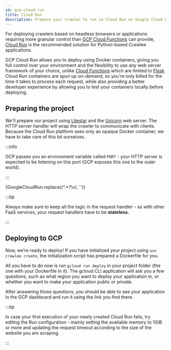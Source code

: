 ```yaml
---
id: gcp-cloud-run
title: Cloud Run
description: Prepare your crawler to run in Cloud Run on Google Cloud Platform.
---
```





For deploying crawlers based on headless browsers or applications requiring more granular control than [GCP Cloud Functions](./gcp-cloud-run-functions) can provide, [Cloud Run](https://cloud.google.com/run) is the recommended solution for Python-based Crawlee applications.

GCP Cloud Run allows you to deploy using Docker containers, giving you full control over your environment and the flexibility to use any web server framework of your choice, unlike [Cloud Functions](./gcp-functions) which are limited to [Flask](https://flask.palletsprojects.com/en/stable/). Cloud Run containers are spun up on-demand, so you're only billed for the time it takes to process each request, while also providing a better developer experience by allowing you to test your containers locally before deploying.

## Preparing the project

We'll prepare our project using [Litestar](https://litestar.dev/) and the [Uvicorn](https://www.uvicorn.org/) web server. The HTTP server handler will wrap the crawler to communicate with clients. Because the Cloud Run platform sees only an opaque Docker container, we have to take care of this bit ourselves.

:::info

GCP passes you an environment variable called `PORT` - your HTTP server is expected to be listening on this port (GCP exposes this one to the outer world).

:::

<CodeBlock className="language-python">
    {GoogleCloudRun.replace(/^.*?\n/, '')}
</CodeBlock>


:::tip

Always make sure to keep all the logic in the request handler - as with other FaaS services, your request handlers have to be **stateless.**

:::

## Deploying to GCP

Now, we’re ready to deploy! If you have initialized your project using `uvx crawlee create`, the initialization script has prepared a Dockerfile for you.

All you have to do now is run `gcloud run deploy` in your project folder (the one with your Dockerfile in it). The gcloud CLI application will ask you a few questions, such as what region you want to deploy your application in, or whether you want to make your application public or private.

After answering those questions, you should be able to see your application in the GCP dashboard and run it using the link you find there.

:::tip

In case your first execution of your newly created Cloud Run fails, try editing the Run configuration - mainly setting the available memory to 1GiB or more and updating the request timeout according to the size of the website you are scraping.

:::
